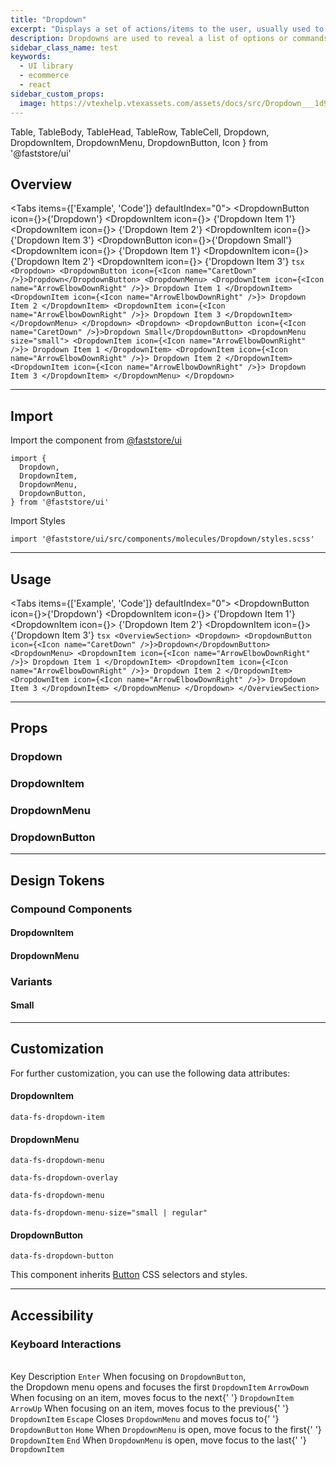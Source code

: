 ```yaml
---
title: "Dropdown"
excerpt: "Displays a set of actions/items to the user, usually used to show a menu of options."
description: Dropdowns are used to reveal a list of options or commands.
sidebar_class_name: test
keywords:
  - UI library
  - ecommerce
  - react
sidebar_custom_props:
  image: https://vtexhelp.vtexassets.com/assets/docs/src/Dropdown___1d904311eb18facba54340e76b109d62.png
---
```


  Table,
  TableBody,
  TableHead,
  TableRow,
  TableCell,
  Dropdown,
  DropdownItem,
  DropdownMenu,
  DropdownButton,
  Icon
} from '@faststore/ui'


## Overview

<Tabs items={['Example', 'Code']} defaultIndex="0">
  <Tab>
    <OverviewSection>
      <Dropdown>
        <DropdownButton icon={<Icon name="CaretDown" />}>{'Dropdown'}</DropdownButton>
        <DropdownMenu>
          <DropdownItem icon={<Icon name="ArrowElbowDownRight" />}>
            {'Dropdown Item 1'}
          </DropdownItem>
          <DropdownItem icon={<Icon name="ArrowElbowDownRight" />}>
            {'Dropdown Item 2'}
          </DropdownItem>
          <DropdownItem icon={<Icon name="ArrowElbowDownRight" />}>
            {'Dropdown Item 3'}
          </DropdownItem>
        </DropdownMenu>
      </Dropdown>
      <Dropdown>
        <DropdownButton icon={<Icon name="CaretDown" />}>{'Dropdown Small'}</DropdownButton>
        <DropdownMenu size="small">
          <DropdownItem icon={<Icon name="ArrowElbowDownRight" />}>
            {'Dropdown Item 1'}
          </DropdownItem>
          <DropdownItem icon={<Icon name="ArrowElbowDownRight" />}>
            {'Dropdown Item 2'}
          </DropdownItem>
          <DropdownItem icon={<Icon name="ArrowElbowDownRight" />}>
            {'Dropdown Item 3'}
          </DropdownItem>
        </DropdownMenu>
      </Dropdown>
    </OverviewSection>
  </Tab>
  <Tab>
    ```tsx
    <Dropdown>
      <DropdownButton icon={<Icon name="CaretDown" />}>Dropdown</DropdownButton>
      <DropdownMenu>
        <DropdownItem icon={<Icon name="ArrowElbowDownRight" />}>
          Dropdown Item 1
        </DropdownItem>
        <DropdownItem icon={<Icon name="ArrowElbowDownRight" />}>
          Dropdown Item 2
        </DropdownItem>
        <DropdownItem icon={<Icon name="ArrowElbowDownRight" />}>
          Dropdown Item 3
        </DropdownItem>
      </DropdownMenu>
    </Dropdown>
    <Dropdown>
      <DropdownButton icon={<Icon name="CaretDown" />}>Dropdown Small</DropdownButton>
      <DropdownMenu size="small">
        <DropdownItem icon={<Icon name="ArrowElbowDownRight" />}>
          Dropdown Item 1
        </DropdownItem>
        <DropdownItem icon={<Icon name="ArrowElbowDownRight" />}>
          Dropdown Item 2
        </DropdownItem>
        <DropdownItem icon={<Icon name="ArrowElbowDownRight" />}>
          Dropdown Item 3
        </DropdownItem>
      </DropdownMenu>
    </Dropdown>
    ```
  </Tab>
</Tabs>

---

## Import

Import the component from [@faststore/ui](/../docs/faststore/components-index)

```tsx
import {
  Dropdown,
  DropdownItem,
  DropdownMenu,
  DropdownButton,
} from '@faststore/ui'
```

Import Styles

```tsx
import '@faststore/ui/src/components/molecules/Dropdown/styles.scss'
```

---

## Usage

<Tabs items={['Example', 'Code']} defaultIndex="0">
  <Tab>
    <OverviewSection>
      <Dropdown>
        <DropdownButton icon={<Icon name="CaretDown" />}>{'Dropdown'}</DropdownButton>
        <DropdownMenu>
          <DropdownItem icon={<Icon name="ArrowElbowDownRight" />}>
            {'Dropdown Item 1'}
          </DropdownItem>
          <DropdownItem icon={<Icon name="ArrowElbowDownRight" />}>
            {'Dropdown Item 2'}
          </DropdownItem>
          <DropdownItem icon={<Icon name="ArrowElbowDownRight" />}>
            {'Dropdown Item 3'}
          </DropdownItem>
        </DropdownMenu>
      </Dropdown>
    </OverviewSection>
  </Tab>
  <Tab>
    ```tsx
    <OverviewSection>
      <Dropdown>
        <DropdownButton icon={<Icon name="CaretDown" />}>Dropdown</DropdownButton>
        <DropdownMenu>
          <DropdownItem icon={<Icon name="ArrowElbowDownRight" />}>
            Dropdown Item 1
          </DropdownItem>
          <DropdownItem icon={<Icon name="ArrowElbowDownRight" />}>
            Dropdown Item 2
          </DropdownItem>
          <DropdownItem icon={<Icon name="ArrowElbowDownRight" />}>
            Dropdown Item 3
          </DropdownItem>
        </DropdownMenu>
      </Dropdown>
    </OverviewSection>
    ```
  </Tab>
</Tabs>

---

## Props

### Dropdown

<ComponentPropsSection name="Dropdown" />

### DropdownItem

<ComponentPropsSection name="DropdownItem" />

### DropdownMenu

<ComponentPropsSection name="DropdownMenu" />

### DropdownButton

<ComponentPropsSection name="DropdownButton" />

---

## Design Tokens

### Compound Components

#### DropdownItem

<TokenTable>
  <TokenRow token="--fs-dropdown-item-min-height" value="2.375rem" />
  <TokenRow
    token="--fs-dropdown-item-padding"
    value="var(--fs-spacing-1) var(--fs-spacing-2) var(--fs-spacing-1) var(--fs-spacing-1)"
  />
  <TokenDivider />
  <TokenRow
    token="--fs-dropdown-item-text-size"
    value="var(--fs-text-size-base)"
  />
  <TokenRow
    token="--fs-dropdown-item-text-weight"
    value="var(--fs-text-weight-regular)"
  />
  <TokenDivider />
  <TokenRow
    token="--fs-dropdown-item-color"
    value="var(--fs-color-link)"
    isColor
  />
  <TokenRow
    token="--fs-dropdown-item-bkg-color"
    value="var(--fs-color-tertiary-bkg-light)"
    isColor
  />
  <TokenRow
    token="--fs-dropdown-item-bkg-color-hover"
    value="var(--fs-color-primary-bkg-light)"
    isColor
  />
  <TokenDivider />
  <TokenRow
    token="--fs-dropdown-item-border-bottom-color"
    value="var(--fs-border-color-light)"
  />
  <TokenDivider />
  <TokenRow token="--fs-dropdown-item-icon-min-width" value="1.125rem" />
  <TokenRow
    token="--fs-dropdown-item-icon-margin-right"
    value="var(--fs-spacing-0)"
  />
  <TokenRow
    token="--fs-dropdown-item-icon-margin-top"
    value="calc(-1 * var(--fs-spacing-1))"
  />
</TokenTable>

#### DropdownMenu

<TokenTable>
  <TokenRow
    token="--fs-dropdown-menu-bkg-color"
    value="var(--fs-color-tertiary-bkg)"
    isColor
  />
  <TokenRow
    token="--fs-dropdown-menu-border-radius"
    value="var(--fs-border-radius)"
  />
  <TokenRow
    token="--fs-dropdown-menu-box-shadow"
    value="var(--fs-shadow-hover)"
  />
</TokenTable>

### Variants

#### Small

<TokenTable>
  <TokenRow token="--fs-dropdown-item-small-min-height" value="1.75rem" />
  <TokenRow
    token="--fs-dropdown-item-small-padding"
    value="var(--fs-spacing-0) var(--fs-spacing-2) var(--fs-spacing-0) var(--fs-spacing-1)"
  />
  <TokenRow
    token="--fs-dropdown-item-small-text-size"
    value="var(--fs-text-size-1)"
  />
</TokenTable>

---

## Customization

For further customization, you can use the following data attributes:

#### DropdownItem

`data-fs-dropdown-item`

#### DropdownMenu

`data-fs-dropdown-menu`

`data-fs-dropdown-overlay`

`data-fs-dropdown-menu`

`data-fs-dropdown-menu-size="small | regular"`

#### DropdownButton

`data-fs-dropdown-button`

This component inherits [Button](/docs/faststore/atoms-button) CSS selectors and styles.

---

## Accessibility

### Keyboard Interactions

<br />

<Table>
  <TableHead>
    <TableRow>
      <TableCell scope="col" variant="header" align="left">
        Key
      </TableCell>
      <TableCell scope="col" variant="header" align="left">
        Description
      </TableCell>
    </TableRow>
  </TableHead>
  <TableBody>
    <TableRow>
      <TableCell align="left">
        <code>Enter</code>
      </TableCell>
      <TableCell align="left">
        When focusing on <code>DropdownButton</code>, <br />
        the Dropdown menu opens and focuses the first <code>DropdownItem</code>
      </TableCell>
    </TableRow>
    <TableRow>
      <TableCell align="left">
        <code>ArrowDown</code>
      </TableCell>
      <TableCell align="left">
        When focusing on an item, moves focus to the next{' '}
        <code>DropdownItem</code>
      </TableCell>
    </TableRow>
    <TableRow>
      <TableCell align="left">
        <code>ArrowUp</code>
      </TableCell>
      <TableCell align="left">
        When focusing on an item, moves focus to the previous{' '}
        <code>DropdownItem</code>
      </TableCell>
    </TableRow>
    <TableRow>
      <TableCell align="left">
        <code>Escape</code>
      </TableCell>
      <TableCell align="left">
        Closes <code>DropdownMenu</code> and moves focus to{' '}
        <code>DropdownButton</code>
      </TableCell>
    </TableRow>
    <TableRow>
      <TableCell align="left">
        <code>Home</code>
      </TableCell>
      <TableCell align="left">
        When <code>DropdownMenu</code> is open, move focus to the first{' '}
        <code>DropdownItem</code>
      </TableCell>
    </TableRow>
    <TableRow>
      <TableCell align="left">
        <code>End</code>
      </TableCell>
      <TableCell align="left">
        When <code>DropdownMenu</code> is open, move focus to the last{' '}
        <code>DropdownItem</code>
      </TableCell>
    </TableRow>
  </TableBody>
</Table>
